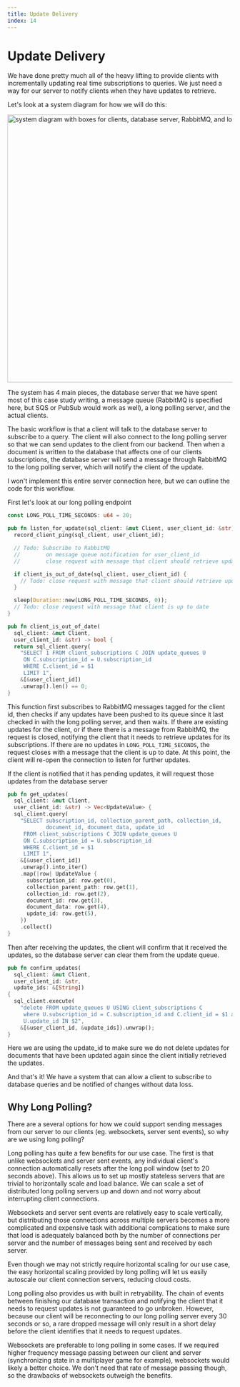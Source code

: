 ```yaml
---
title: Update Delivery
index: 14
---
```

# Update Delivery

We have done pretty much all of the heavy lifting to provide clients with
incrementally updating real time subscriptions to queries. We just need a way
for our server to notify clients when they have updates to retrieve.

Let's look at a system diagram for how we will do this:

<Image src="/diy-firestore/images/diy-firestore-system-design.svg" alt="system diagram with boxes for clients, database server, RabbitMQ, and long poll server" height="600" width="600" />

The system has 4 main pieces, the database server that we have spent most of
this case study writing, a message queue (RabbitMQ is specified here, but SQS or
PubSub would work as well), a long polling server, and the actual clients.

The basic workflow is that a client will talk to the database server to
subscribe to a query. The client will also connect to the long polling server so
that we can send updates to the client from our backend. Then when a document
is written to the database that affects one of our clients subscriptions, the
database server will send a message through RabbitMQ to the long polling server,
which will notify the client of the update.

I won't implement this entire server connection here, but we can outline the code
for this workflow.

First let's look at our long polling endpoint

```rust
const LONG_POLL_TIME_SECONDS: u64 = 20;

pub fn listen_for_update(sql_client: &mut Client, user_client_id: &str) {
  record_client_ping(sql_client, user_client_id);

  // Todo: Subscribe to RabbitMQ
  //		on message queue notification for user_client_id
  //    	close request with message that client should retrieve updates

  if client_is_out_of_date(sql_client, user_client_id) {
    // Todo: close request with message that client should retrieve updates
  }

  sleep(Duration::new(LONG_POLL_TIME_SECONDS, 0));
  // Todo: close request with message that client is up to date
}

pub fn client_is_out_of_date(
  sql_client: &mut Client, 
  user_client_id: &str) -> bool {
  return sql_client.query(
    "SELECT 1 FROM client_subscriptions C JOIN update_queues U
     ON C.subscription_id = U.subscription_id
     WHERE C.client_id = $1
     LIMIT 1",
    &[&user_client_id])
    .unwrap().len() == 0;
}
```

This function first subscribes to RabbitMQ messages tagged for the client id,
then checks if any updates have been pushed to its queue since it last checked
in with the long polling server, and then waits. If there are existing updates
for the client, or if there there is a message from RabbitMQ, the request is
closed, notifying the client that it needs to retrieve updates for its
subscriptions. If there are no updates in `LONG_POLL_TIME_SECONDS`, the request
closes with a message that the client is up to date. At this point, the client
will re-open the connection to listen for further updates.

If the client is notified that it has pending updates, it will request those
updates from the database server

```rust
pub fn get_updates(
  sql_client: &mut Client, 
  user_client_id: &str) -> Vec<UpdateValue> {
  sql_client.query(
    "SELECT subscription_id, collection_parent_path, collection_id, 
            document_id, document_data, update_id
     FROM client_subscriptions C JOIN update_queues U
     ON C.subscription_id = U.subscription_id
     WHERE C.client_id = $1
     LIMIT 1",
    &[&user_client_id])
    .unwrap().into_iter()
    .map(|row| UpdateValue {
      subscription_id: row.get(0),
      collection_parent_path: row.get(1),
      collection_id: row.get(2),
      document_id: row.get(3),
      document_data: row.get(4),
      update_id: row.get(5),
    })
    .collect()
}
```

Then after receiving the updates, the client will confirm that it received the updates,
so the database server can clear them from the update queue.

```rust
pub fn confirm_updates(
  sql_client: &mut Client, 
  user_client_id: &str, 
  update_ids: &[String]) 
{
  sql_client.execute(
    "delete FROM update_queues U USING client_subscriptions C
     where U.subscription_id = C.subscription_id and C.client_id = $1 and 
     U.update_id IN $2",
    &[&user_client_id, &update_ids]).unwrap();
}
```

Here we are using the update_id to make sure we do not delete updates for
documents that have been updated again since the client initially retrieved the
updates.

And that's it! We have a system that can allow a client to subscribe to database
queries and be notified of changes without data loss.

## Why Long Polling?

There are a several options for how we could support sending messages from our
server to our clients (eg. websockets, server sent events), so why are we using
long polling?

Long polling has quite a few benefits for our use case. The first is that unlike
websockets and server sent events, any individual client's connection automatically resets
after the long poll window (set to 20 seconds above). This allows us to set up
mostly stateless servers that are trivial to horizontally scale and load
balance. We can scale a set of distributed long polling servers up and down and
not worry about interrupting client connections.

Websockets and server sent events are relatively easy to scale vertically, but
distributing those connections across multiple servers becomes a more
complicated and expensive task with additional complications to make sure that
load is adequately balanced both by the number of connections per server and the
number of messages being sent and received by each server.

Even though we may not strictly require horizontal scaling for our use case, the
easy horizontal scaling provided by long polling will let us easily autoscale
our client connection servers, reducing cloud costs.

Long polling also provides us with built in retryability. The chain of events 
between finishing our database transaction and notifying the client that it
needs to request updates is not guaranteed to go
unbroken. However, because our client will be reconnecting to our long polling
server every 30 seconds or so, a rare dropped message will only result in a short
delay before the client identifies that it needs to request updates.

Websockets are preferable to long polling in some cases. If
we required higher frequency message passing between our client and server
(synchronizing state in a multiplayer game for example), websockets would likely
a better choice. We don't need that rate of message passing though, so the drawbacks
of websockets outweigh the benefits.
